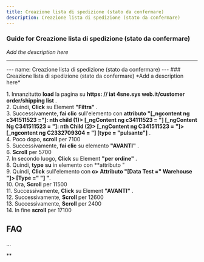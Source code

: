 ```yaml
---
title: Creazione lista di spedizione (stato da confermare)
description: Creazione lista di spedizione (stato da confermare)
---
```


### Guide for Creazione lista di spedizione (stato da confermare)

*Add the description here*

___

\--- name: Creazione lista di spedizione (stato da confermare) --- ### Creazione lista di spedizione (stato da confermare) \*Add a description here\*  
  
1\. Innanzitutto **load** la pagina su **https: // iat 4sne.sys web.it/customer order/shipping list** .  
2\. Quindi, **Click** su Element **"Filtra"** .  
3\. Successivamente, **fai clic** sull'elemento con **attributo "\[\_ngcontent ng c341511523 ="\]: nth child (1)> \[\_ngContent ng c34111523 = "\] \[\_ngContent Ng C341511523 = "\]: nth Child (2)> \[\_ngContent ng C341511523 = "\]> \[\_ngcontent ng C2332709304 = "\] \[type = "pulsante"\]** .  
4\. Poco dopo, **scroll** per 7100  
5\. Successivamente, **fai clic** su elemento **"AVANTI"** .  
6\. **Scroll** per 5700  
7\. In secondo luogo, **Click** su Element **"per ordine"** .  
8\. Quindi, **type** **su** in elemento con **attributo "  
9\. Quindi, **Click** sull'elemento con **c> Attributo "\[Data Test =" Warehouse "\]> \[Type =" "\] "**.  
10\. Ora, **Scroll** per 11500  
11\. Successivamente, **Click** su Element **"AVANTI"** .  
12\. Successivamente, **Scroll** per 12600  
13\. Successivamente, **Scroll** per 2400  
14\. In fine **scroll** per 17100  

FAQ
---

...

**